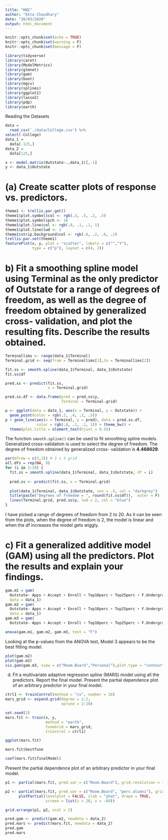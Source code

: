 ```yaml
---
title: "HW2"
author: "Ekta Chaudhary"
date: "20/03/2020"
output: html_document
---
```


```r
knitr::opts_chunk$set(echo = TRUE)
knitr::opts_chunk$set(warning = F)
knitr::opts_chunk$set(message = F)
```

```r
library(tidyverse)
library(caret)
library(ModelMetrics)
library(glmnet)
library(gam)
library(boot)
library(mgcv)
library(splines)
library(ggplot2)
library(lasso2)
library(pdp)
library(earth)
```

Reading the Datasets 

```r
data = 
  read_csv('./data/College.csv') %>%
select(-College)
data_1 =
  data[-125,]
data_2 =
  data[125,]
```

```r
x <- model.matrix(Outstate~.,data_1)[,-1]
y <- data_1$Outstate
```

# (a) Create scatter plots of response vs. predictors.

```r
theme1 <- trellis.par.get()
theme1$plot.symbol$col <- rgb(.3, .5, .2, .5)
theme1$plot.symbol$pch <- 18
theme1$plot.line$col <- rgb(.8, .1, .1, 1)
theme1$plot.line$lwd <- 2
theme1$strip.background$col <- rgb(.0, .2, .6, .2)
trellis.par.set(theme1)
featurePlot(x, y, plot = "scatter", labels = c("","Y"),
            type = c("p"), layout = c(4, 2))
```

# b) Fit a smoothing spline model using Terminal as the only predictor of Outstate for a range of degrees of freedom, as well as the degree of freedom obtained by generalized cross- validation, and plot the resulting fits. Describe the results obtained.


```r

Terminallims <- range(data_1$Terminal)
Terminal.grid <- seq(from = Terminallims[1],to = Terminallims[2])

fit.ss <- smooth.spline(data_1$Terminal, data_1$Outstate)
fit.ss$df

pred.ss <- predict(fit.ss,
                   x = Terminal.grid)

pred.ss.df <- data.frame(pred = pred.ss$y,
                         Terminal = Terminal.grid)

p <- ggplot(data = data_1, aes(x = Terminal, y = Outstate)) +
  geom_point(color = rgb(.2, .4, .2, .5))
p + geom_line(aes(x = Terminal, y = pred), data = pred.ss.df, 
              color = rgb(.8, .1, .1, 1)) + theme_bw() + 
  theme(plot.title = element_text(hjust = 0.5))
```

The function `smooth.spline()` can be used to fit smoothing spline models. Generalized cross-validation is used to select the degree of freedom. The degree of freedom obtained by generalized cross- validation is **4.468629**. 

```r
par(mfrow = c(3,3)) # 3 x 3 grid
all.dfs = rep(NA, 9)
for (i in 2:20) {
  fit.ss = smooth.spline(data_1$Terminal, data_1$Outstate, df = i)
  
  pred.ss <- predict(fit.ss, x = Terminal.grid)
  
  plot(data_1$Terminal, data_1$Outstate, cex = .5, col = "darkgrey")
  title(paste("Degrees of freedom = ", round(fit.ss$df)),  outer = F)
  lines(Terminal.grid, pred.ss$y, lwd = 2, col = "blue")
}
```
I have picked a range of degrees of freedom from 2 to 20. As it can be seen from the plots, when the degree of freedom is 2, the model is linear and when the df increases the model gets wiggly.

# c) Fit a generalized additive model (GAM) using all the predictors. Plot the results and explain your findings.

```r
gam.m1 = gam(
  Outstate~ Apps + Accept + Enroll + Top10perc + Top25perc + F.Undergrad + P.Undergrad + Room.Board + Books + Personal + PhD + Terminal + S.F.Ratio + perc.alumni + Expend + Grad.Rate, 
  data = data_1)
gam.m2 = gam(
  Outstate~ Apps + Accept + Enroll + Top10perc + Top25perc + F.Undergrad + P.Undergrad + Room.Board + Books + Personal + PhD + s(Terminal) + S.F.Ratio + perc.alumni + Expend + Grad.Rate,
  data = data_1)
gam.m3 = gam(
  Outstate~ Apps + Accept + Enroll + Top10perc + Top25perc + F.Undergrad + P.Undergrad + te(Room.Board) + te(Personal) + Books + PhD + s(Terminal) + S.F.Ratio + perc.alumni + Expend + Grad.Rate, data = data_1)

anova(gam.m1, gam.m2, gam.m3, test = "F")

```

Looking at the p-values from the ANOVA test, Model 3 appears to be the best fitting model.

```r
plot(gam.m2)
plot(gam.m3)
vis.gam(gam.m3, view = c("Room.Board","Personal"),plot.type = "contour", color = "topo")
```

(d) Fit a multivariate adaptive regression spline (MARS) model using all the predictors. Report the final model. Present the partial dependence plot of an arbitrary predictor in your final model.

```r
ctrl1 <- trainControl(method = "cv", number = 10)
mars_grid <- expand.grid(degree = 1:2, 
                         nprune = 2:10)

set.seed(2)
mars.fit <- train(x, y,
                  method = "earth",
                  tuneGrid = mars_grid,
                  trControl = ctrl1)

ggplot(mars.fit)

mars.fit$bestTune

coef(mars.fit$finalModel) 
```

Present the partial dependence plot of an arbitrary predictor in your final model.

```r
p1 <- partial(mars.fit, pred.var = c("Room.Board"), grid.resolution = 10) %>% autoplot()

p2 <- partial(mars.fit, pred.var = c("Room.Board", "perc.alumni"), grid.resolution = 10) %>%
      plotPartial(levelplot = FALSE, zlab = "yhat", drape = TRUE, 
                  screen = list(z = 20, x = -60))

grid.arrange(p1, p2, ncol = 2)
```


```r
pred.gam <- predict(gam.m2, newdata = data_2)
pred.mars <- predict(mars.fit, newdata = data_2)
pred.gam
pred.mars
```

